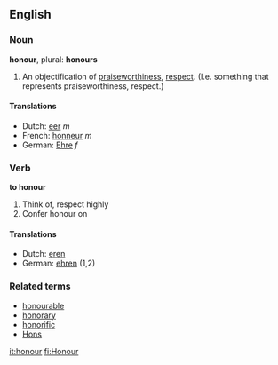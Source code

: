 ==English==
===Noun===
'''honour''', plural: '''honours'''
#An objectification of [[praiseworthiness]], [[respect]].  (I.e. something that represents praiseworthiness, respect.)

====Translations====
*Dutch: [[eer]] ''m''
*French: [[honneur]] ''m''
*German: [[Ehre]] ''f''

===Verb===
'''to honour'''

#Think of, respect highly
#Confer honour on

====Translations====
*Dutch: [[eren]]
*German: [[ehren]] (1,2)

===Related terms===
*[[honourable]]
*[[honorary]]
*[[honorific]]
*[[Hons]]

[[it:honour]]
[[fi:Honour]]